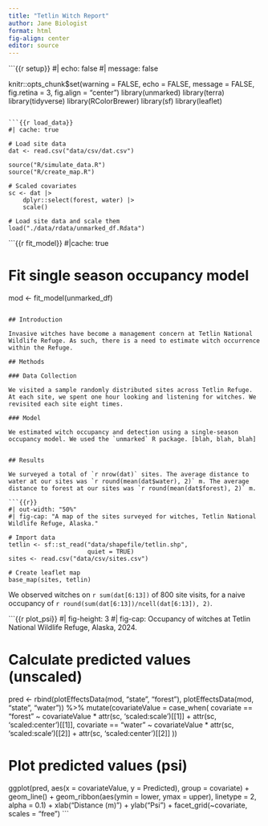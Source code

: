 ```yaml
---
title: "Tetlin Witch Report"
author: Jane Biologist
format: html
fig-align: center
editor: source
---
```



```{{r setup}}
#| echo: false
#| message: false

knitr::opts_chunk$set(warning = FALSE, 
                      echo = FALSE,
                      message = FALSE, 
                      fig.retina = 3, 
                      fig.align = "center")
library(unmarked)
library(terra)
library(tidyverse)
library(RColorBrewer)
library(sf)
library(leaflet)
```

```{{r load_data}}
#| cache: true

# Load site data
dat <- read.csv("data/csv/dat.csv")

source("R/simulate_data.R")
source("R/create_map.R")

# Scaled covariates
sc <- dat |>
    dplyr::select(forest, water) |>
    scale()

# Load site data and scale them
load("./data/rdata/unmarked_df.Rdata")
```

```{{r fit_model}}
#|cache: true

# Fit single season occupancy model
mod <- fit_model(unmarked_df)
```

## Introduction

Invasive witches have become a management concern at Tetlin National Wildlife Refuge. As such, there is a need to estimate witch occurrence within the Refuge.

## Methods

### Data Collection

We visited a sample randomly distributed sites across Tetlin Refuge. At each site, we spent one hour looking and listening for witches. We revisited each site eight times.

### Model

We estimated witch occupancy and detection using a single-season occupancy model. We used the `unmarked` R package. [blah, blah, blah]


## Results

We surveyed a total of `r nrow(dat)` sites. The average distance to water at our sites was `r round(mean(dat$water), 2)` m. The average distance to forest at our sites was `r round(mean(dat$forest), 2)` m.

```{{r}}
#| out-width: "50%"
#| fig-cap: "A map of the sites surveyed for witches, Tetlin National Wildlife Refuge, Alaska."

# Import data
tetlin <- sf::st_read("data/shapefile/tetlin.shp", 
                      quiet = TRUE)
sites <- read.csv("data/csv/sites.csv")

# Create leaflet map
base_map(sites, tetlin)
```

We observed witches on `r sum(dat[6:13])` of 800 site visits, for a naive occupancy of `r round(sum(dat[6:13])/ncell(dat[6:13]), 2)`. 

```{{r plot_psi}}
#| fig-height: 3
#| fig-cap: Occupancy of witches at Tetlin National Wildlife Refuge, Alaska, 2024.

# Calculate predicted values (unscaled)
pred <- rbind(plotEffectsData(mod, "state", "forest"), plotEffectsData(mod, "state", "water")) %>%
  mutate(covariateValue = case_when(
    covariate == "forest" ~ covariateValue * attr(sc, 'scaled:scale')[[1]] + attr(sc, 'scaled:center')[[1]],
    covariate == "water" ~ covariateValue * attr(sc, 'scaled:scale')[[2]] + attr(sc, 'scaled:center')[[2]]
  ))

# Plot predicted values (psi)
ggplot(pred, aes(x = covariateValue, y = Predicted), 
  group = covariate) + 
  geom_line() +
  geom_ribbon(aes(ymin = lower, ymax = upper), 
              linetype = 2, 
              alpha = 0.1) +
  xlab("Distance (m)") +
  ylab("Psi") +
  facet_grid(~covariate, scales = "free")
```